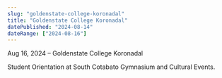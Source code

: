 ```yaml
---
slug: "goldenstate-college-koronadal"
title: "Goldenstate College Koronadal"
datePublished: "2024-08-14"
dateRange: ["2024-08-16"]
---
```


<!--- content start --->

Aug 16, 2024 – Goldenstate College Koronadal

Student Orientation at South Cotabato Gymnasium and Cultural Events.

<!--- content end --->